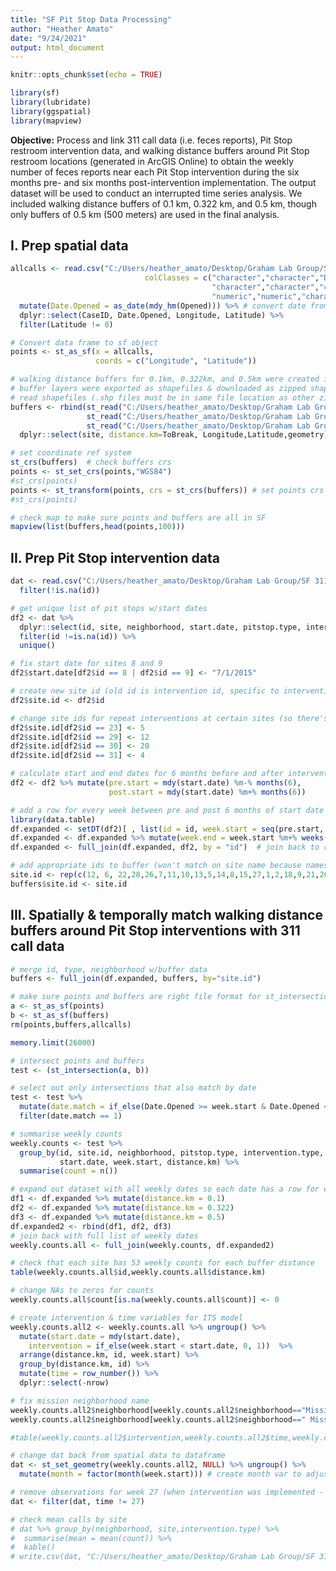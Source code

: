---
title: "SF Pit Stop Data Processing"
author: "Heather Amato"
date: "9/24/2021"
output: html_document
---

```{r setup, include=FALSE}
knitr::opts_chunk$set(echo = TRUE)

library(sf)
library(lubridate)
library(ggspatial)
library(mapview)
```

**Objective:** Process and link 311 call data (i.e. feces reports), Pit Stop restroom intervention data, and walking distance buffers around Pit Stop restroom locations (generated in ArcGIS Online) to obtain the weekly number of feces reports near each Pit Stop intervention during the six months pre- and six months post-intervention implementation. The output dataset will be used to conduct an interrupted time series analysis. We included walking distance buffers of 0.1 km, 0.322 km, and 0.5 km, though only buffers of 0.5 km (500 meters) are used in the final analysis.

## I. Prep spatial data

```{r map, echo=FALSE, eval=FALSE}
allcalls <- read.csv("C:/Users/heather_amato/Desktop/Graham Lab Group/SF 311 Study/all311calls_filtered.csv",
                              colClasses = c("character","character","Date","Date","character","character","character","character",
                                             "character","character","character","character","character","character","character",
                                             "numeric","numeric","character","character","character")) %>% 
  mutate(Date.Opened = as_date(mdy_hm(Opened))) %>% # convert date from character to date format (and remove time of day)
  dplyr::select(CaseID, Date.Opened, Longitude, Latitude) %>% 
  filter(Latitude != 0)

# Convert data frame to sf object
points <- st_as_sf(x = allcalls, 
                   coords = c("Longitude", "Latitude"))

# walking distance buffers for 0.1km, 0.322km, and 0.5km were created in arcgis online using pitstopcoordinates.csv files
# buffer layers were exported as shapefiles & downloaded as zipped shapefiles then unzipped
# read shapefiles (.shp files must be in same file location as other zipped files - .dbf, .cpg, .prj, .shx)
buffers <- rbind(st_read("C:/Users/heather_amato/Desktop/Graham Lab Group/SF 311 Study/walking_distance_buffers/buffer_0_1km.shp"),
                 st_read("C:/Users/heather_amato/Desktop/Graham Lab Group/SF 311 Study/walking_distance_buffers/buffer_0_322km.shp"),
                 st_read("C:/Users/heather_amato/Desktop/Graham Lab Group/SF 311 Study/walking_distance_buffers/buffer_0_5km.shp")) %>% 
  dplyr::select(site, distance.km=ToBreak, Longitude,Latitude,geometry)

# set coordinate ref system
st_crs(buffers)  # check buffers crs
points <- st_set_crs(points,"WGS84")
#st_crs(points)
points <- st_transform(points, crs = st_crs(buffers)) # set points crs
#st_crs(points)

# check map to make sure points and buffers are all in SF
mapview(list(buffers,head(points,100)))

```

## II. Prep Pit Stop intervention data

```{r weekly.counts, echo=FALSE, eval=FALSE}
dat <- read.csv("C:/Users/heather_amato/Desktop/Graham Lab Group/SF 311 Study/Pit_Stops_Dates.csv") %>%
  filter(!is.na(id))

# get unique list of pit stops w/start dates
df2 <- dat %>% 
  dplyr::select(id, site, neighborhood, start.date, pitstop.type, intervention.type) %>% 
  filter(id !=is.na(id)) %>% 
  unique()

# fix start date for sites 8 and 9
df2$start.date[df2$id == 8 | df2$id == 9] <- "7/1/2015"

# create new site id (old id is intervention id, specific to intervention type AND site)
df2$site.id <- df2$id

# change site ids for repeat interventions at certain sites (so there's a single unique id for each site)
df2$site.id[df2$id == 23] <- 5
df2$site.id[df2$id == 29] <- 12
df2$site.id[df2$id == 30] <- 20
df2$site.id[df2$id == 31] <- 4

# calculate start and end dates for 6 months before and after intervention start date
df2 <- df2 %>% mutate(pre.start = mdy(start.date) %m-% months(6),
                      post.start = mdy(start.date) %m+% months(6))

# add a row for every week between pre and post 6 months of start date for each site/intervention (by id)
library(data.table)
df.expanded <- setDT(df2)[ , list(id = id, week.start = seq(pre.start, post.start, by = "week")), by = 1:nrow(df2)]
df.expanded <- df.expanded %>% mutate(week.end = week.start %m+% weeks(1))
df.expanded <- full_join(df.expanded, df2, by = "id")  # join back to rest of data

# add appropriate ids to buffer (won't match on site name because names are different in two files)
site.id <- rep(c(12, 6, 22,28,26,7,11,10,13,5,14,8,15,27,1,2,18,9,21,20,3,16,19,4,17,24,25),3)
buffers$site.id <- site.id
```

## III. Spatially & temporally match walking distance buffers around Pit Stop interventions with 311 call data 

```{r spatial.join, echo=FALSE}
# merge id, type, neighborhood w/buffer data
buffers <- full_join(df.expanded, buffers, by="site.id")

# make sure points and buffers are right file format for st_intersection
a <- st_as_sf(points)
b <- st_as_sf(buffers)
rm(points,buffers,allcalls)

memory.limit(26000)

# intersect points and buffers
test <- (st_intersection(a, b))

# select out only intersections that also match by date
test <- test %>% 
  mutate(date.match = if_else(Date.Opened >= week.start & Date.Opened <= week.end, 1, 0)) %>% 
  filter(date.match == 1)

# summarise weekly counts
weekly.counts <- test %>% 
  group_by(id, site.id, neighborhood, pitstop.type, intervention.type, 
           start.date, week.start, distance.km) %>% 
  summarise(count = n()) 

# expand out dataset with all weekly dates so each date has a row for each buffer
df1 <- df.expanded %>% mutate(distance.km = 0.1)
df2 <- df.expanded %>% mutate(distance.km = 0.322)
df3 <- df.expanded %>% mutate(distance.km = 0.5)
df.expanded2 <- rbind(df1, df2, df3) 
# join back with full list of weekly dates 
weekly.counts.all <- full_join(weekly.counts, df.expanded2)

# check that each site has 53 weekly counts for each buffer distance
table(weekly.counts.all$id,weekly.counts.all$distance.km)

# change NAs to zeros for counts
weekly.counts.all$count[is.na(weekly.counts.all$count)] <- 0

# create intervention & time variables for ITS model
weekly.counts.all2 <- weekly.counts.all %>% ungroup() %>% 
  mutate(start.date = mdy(start.date),
    intervention = if_else(week.start < start.date, 0, 1))  %>% 
  arrange(distance.km, id, week.start) %>%
  group_by(distance.km, id) %>% 
  mutate(time = row_number()) %>% 
  dplyr::select(-nrow)

# fix mission neighborhood name
weekly.counts.all2$neighborhood[weekly.counts.all2$neighborhood=="Mission "] <- "Mission"
weekly.counts.all2$neighborhood[weekly.counts.all2$neighborhood==" Mission "] <- "Mission"

#table(weekly.counts.all2$intervention,weekly.counts.all2$time,weekly.counts.all2$distance.km)

# change dat back from spatial data to dataframe
dat <- st_set_geometry(weekly.counts.all2, NULL) %>% ungroup() %>% 
  mutate(month = factor(month(week.start))) # create month var to adjust for seasonal trends

# remove observations for week 27 (when intervention was implemented - some sites had intervention during week 27 and some sites didn't)
dat <- filter(dat, time != 27)

# check mean calls by site
# dat %>% group_by(neighborhood, site,intervention.type) %>%
#  summarise(mean = mean(count)) %>%
#  kable()
# write.csv(dat, "C:/Users/heather_amato/Desktop/Graham Lab Group/SF 311 Study/weekly_calls.csv")
```
